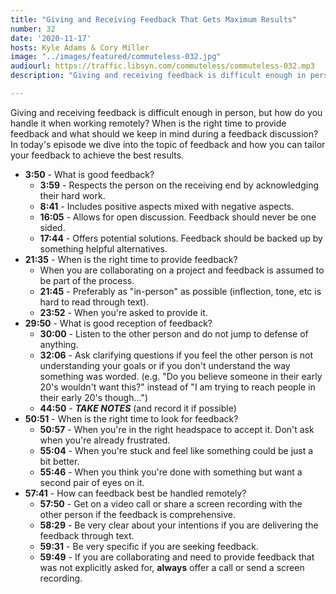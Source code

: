 ```yaml
---
title: "Giving and Receiving Feedback That Gets Maximum Results"
number: 32
date: '2020-11-17'
hosts: Kyle Adams & Cory Miller
image: "../images/featured/commuteless-032.jpg"
audiourl: https://traffic.libsyn.com/commuteless/commuteless-032.mp3
description: "Giving and receiving feedback is difficult enough in person, but how do you handle it when working remotely? When is the right time to provide feedback and what should we keep in mind during a feedback discussion? In today's episode we dive into the topic of feedback and how you can tailor your feedback to achieve the best results."

---
```


Giving and receiving feedback is difficult enough in person, but how do you handle it when working remotely? When is the right time to provide feedback and what should we keep in mind during a feedback discussion? In today's episode we dive into the topic of feedback and how you can tailor your feedback to achieve the best results.

- **3:50** - What is good feedback?
  - **3:59** - Respects the person on the receiving end by acknowledging their hard work.
  - **8:41** - Includes positive aspects mixed with negative aspects.
  - **16:05** - Allows for open discussion. Feedback should never be one sided.
  - **17:44** - Offers potential solutions. Feedback should be backed up by something helpful alternatives.
- **21:35** - When is the right time to provide feedback?
  - When you are collaborating on a project and feedback is assumed to be part of the process.
  - **21:45** - Preferably as "in-person" as possible (inflection, tone, etc is hard to read through text).
  - **23:52** - When you're asked to provide it.
- **29:50** - What is good reception of feedback?
  - **30:00** - Listen to the other person and do not jump to defense of anything.
  - **32:06** - Ask clarifying questions if you feel the other person is not understanding your goals or if you don't understand the way something was worded. (e.g. "Do you believe someone in their early 20's wouldn't want this?" instead of "I am trying to reach people in their early 20's though...")
  - **44:50** - ***TAKE NOTES*** (and record it if possible)
- **50:51** - When is the right time to look for feedback?
  - **50:57** - When you're in the right headspace to accept it. Don't ask when you're already frustrated.
  - **55:04** - When you're stuck and feel like something could be just a bit better.
  - **55:46** - When you think you're done with something but want a second pair of eyes on it.
- **57:41** - How can feedback best be handled remotely?
  - **57:50** - Get on a video call or share a screen recording with the other person if the feedback is comprehensive.
  - **58:29** - Be very clear about your intentions if you are delivering the feedback through text.
  - **59:31** - Be very specific if you are seeking feedback.
  - **59:49** - If you are collaborating and need to provide feedback that was not explicitly asked for, **always** offer a call or send a screen recording.